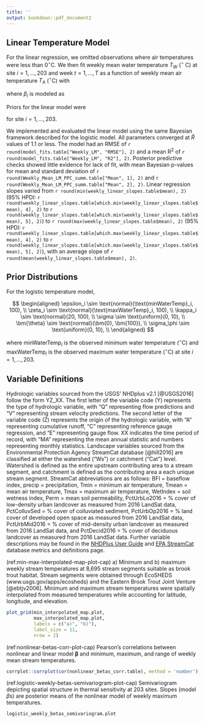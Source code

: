 ---
title: ''
output: bookdown::pdf_document2
---

\renewcommand{\thefigure}{S\arabic{figure}}
\setcounter{figure}{0}

## Linear Temperature Model
For the linear regression, we omitted observations where air temperatures were less than 0$^\circ$C. We then fit weekly mean water temperature $T_W$ ($^\circ$ C) at site $i = 1,...,203$ and week $t = 1,...,T$ as a function of weekly mean air temperature $T_A$ ($^\circ$C) with

\begin{equation}
  \text{T}_{Wi,t} \sim \text{normal}(\alpha_i + \beta_i\text{T}_{Ai,t}, \sigma^2);
  (\#eq:Observation)
\end{equation}

\noindent where $\beta_i$ is modeled as

\begin{equation}
  \beta_i \sim \text{normal}(\theta_1 + \theta_2\text{PCA}_{1,i} + \theta_3\text{PCA}_{2,i} + \theta_4\text{PCA}_{3,i} + \theta_5\text{PCA}_{4,i} + \theta_6\text{PCA}_{5,i}, \sigma^2_\beta).
  (\#eq:PCALinear)
\end{equation}

\noindent Priors for the linear model were

\begin{equation}
  \begin{aligned}
    \alpha_i \sim \text{normal}(0, 1000), \\
    \sigma \sim \text{uniform}(0, 10), \\
    \bm{\theta} \sim \text{normal}(\bm{0}, \bm{100}), \\
    \sigma_\beta \sim \text{uniform}(0, 10), \\
  \end{aligned}
\end{equation}

\noindent for site $i = 1,...,203$.

We implemented and evaluated the linear model using the same Bayesian framework described for the logistic model. All parameters converged at $\hat{R}$ values of 1.1 or less. The model had an RMSE of `r round(model_fits.table["Weekly_LM", "RMSE"], 2)` and a mean R$^2$ of `r round(model_fits.table["Weekly_LM", "R2"], 2)`. Posterior predictive checks showed little evidence for lack of fit, with mean Bayesian p-values for mean and standard deviation of `r round(Weekly_Mean_LM_PPC_summ.table["Mean", 1], 2)` and `r round(Weekly_Mean_LM_PPC_summ.table["Mean", 2], 2)`. Linear regression slopes varied from `r round(min(weekly_linear_slopes.table$mean), 2)` (95% HPDI: `r round(weekly_linear_slopes.table[which.min(weekly_linear_slopes.table$mean), 4], 2)` to `r round(weekly_linear_slopes.table[which.min(weekly_linear_slopes.table$mean), 5], 2)`) to `r round(max(weekly_linear_slopes.table$mean), 2)` (95% HPDI: `r round(weekly_linear_slopes.table[which.max(weekly_linear_slopes.table$mean), 4], 2)` to `r round(weekly_linear_slopes.table[which.max(weekly_linear_slopes.table$mean), 5], 2)`), with an average slope of `r round(mean(weekly_linear_slopes.table$mean), 2)`.

\newpage

## Prior Distributions
For the logistic temperature model,

$$
\begin{aligned}
  \epsilon_i \sim \text{normal}(\text{minWaterTemp}_i, 100), \\
  \zeta_i \sim \text{normal}(\text{maxWaterTemp}_i, 100), \\
  \kappa_i \sim \text{normal}(20, 100), \\
  \sigma \sim \text{uniform}(0, 10), \\
  \bm{\theta} \sim \text{normal}(\bm{0}, \bm{100}), \\
  \sigma_\phi \sim \text{uniform}(0, 10), \\
\end{aligned}
$$

\noindent where $\text{minWaterTemp}_i$ is the observed minimum water temperature ($^\circ$C) and $\text{maxWaterTemp}_i$ is the observed maximum water temperature ($^\circ$C) at site $i = 1,...,203$.

\newpage

## Variable Definitions
Hydrologic variables sourced from the USGS' NHDplus v2.1 [@USGS2016] follow the form YZ_XX. The first letter of the variable code (Y) represents the type of hydrologic variable, with "Q" representing flow predictions and "V" representing stream velocity predictions. The second letter of the variable code (Z) represents the origin of the hydrologic variable, with "A" representing cumulative runoff, "C" representing reference gauge regression, and "E" representing gauge flow. XX indicates the time period of record, with "MA" representing the mean annual statistic and numbers representing monthly statistics. Landscape variables sourced from the Environmental Protection Agency StreamCat database [@hill2016] are classified at either the watershed ("Ws") or catchment ("Cat") level. Watershed is defined as the entire upstream contributing area to a stream segment, and catchment is defined as the contributing area a each unique stream segment. StreamCat abbreviations are as follows: BFI = baseflow index, precip = precipitation, Tmin = minimum air temperature, Tmean = mean air temperature, Tmax = maximum air temperature, WetIndex = soil wetness index, Perm = mean soil permeability, PctUrbLo2016 = % cover of low-density urban landcover as measured from 2016 LandSat data, PctColluvSed = % cover of colluviated sediment, PctUrbOp2016 = % land cover of developed open space as measured from 2016 LandSat data, PctUrbMid2016 = % cover of mid-density urban landcover as measured from 2016 LandSat data, and PctDecid2016 = % cover of deciduous landcover as measured from 2016 LandSat data. Further variable descriptions may be found in the [NHDPlus User Guide](https://pubs.er.usgs.gov/publication/ofr20191096) and [EPA StreamCat](https://www.epa.gov/national-aquatic-resource-surveys/streamcat-metrics-and-definitions) database metrics and definitions page.

\newpage

(ref:min-max-interpolated-map-plot-cap) a) Minimum and b) maximum weekly stream temperatures at 8,695 stream segments suitable as brook trout habitat. Stream segments were obtained through EcoSHEDS (www.usgs.gov/apps/ecosheds) and the Eastern Brook Trout Joint Venture [@ebtjv2006].  Minimum and maximum stream temperatures were spatially interpolated from measured temperatures while accounting for latitude, longitude, and elevation.

```{r min-max-interpolated-map-plot, fig.cap="(ref:min-max-interpolated-map-plot-cap)", warning=FALSE, out.width="100%", out.height="100%"}
plot_grid(min_interpolated_map.plot,
          max_interpolated_map.plot,
          labels = c("a)", "b)"),
          label_size = 11,
          nrow = 2)
```

\newpage

(ref:nonlinear-betas-corr-plot-cap) Pearson's correlations between nonlinear and linear model $\bm{\beta}$ and minimum, maximum, and range of weekly mean stream temperatures.

```{r nonlinear-betas-corr-plot, fig.cap="(ref:nonlinear-betas-corr-plot-cap)"}
corrplot::corrplot(cor(nonlinear_betas_corr.table), method = 'number')
```

\newpage

(ref:logistic-weekly-betas-semivariogram-plot-cap) Semivariogram depicting spatial structure in thermal sensitivity at 203 sites. Slopes (model $\beta$s) are posterior means of the nonlinear model of weekly maximum temperatures.

```{r logistic-weekly-betas-semivariogram-plot, fig.cap="(ref:logistic-weekly-betas-semivariogram-plot-cap)"}
logistic_weekly_betas_semivariogram.plot
```
